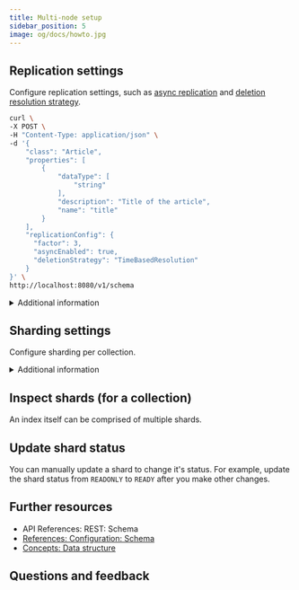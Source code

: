 ```yaml
---
title: Multi-node setup
sidebar_position: 5
image: og/docs/howto.jpg
---
```



## Replication settings


<RaftRFChangeWarning />

Configure replication settings, such as [async replication](/deploy/configuration/replication.md#async-replication-settings) and [deletion resolution strategy](../concepts/replication-architecture/consistency.md#deletion-resolution-strategies).

<Tabs groupId="languages">
  <TabItem value="py" label="Python">
    <FilteredTextBlock
      text={PyCode}
      startMarker="# START AllReplicationSettings"
      endMarker="# END AllReplicationSettings"
      language="py"
      docRefs={[
        "weaviate.collections.classes.html#weaviate.collections.classes.config.Configure"
      ]}
    />
  </TabItem>


<TabItem value="js" label="JS/TS">
  <FilteredTextBlock
    text={TSCode}
    startMarker="// START AllReplicationSettings"
    endMarker="// END AllReplicationSettings"
    language="ts"
  />
</TabItem>

<TabItem value="java" label="Java">
  <FilteredTextBlock
    text={JavaReplicationCode}
    startMarker="// START AllReplicationSettings"
    endMarker="// END AllReplicationSettings"
    language="java"
  />
</TabItem>

<TabItem value="go" label="Go">
  <FilteredTextBlock
    text={GoCode}
    startMarker="// START AllReplicationSettings"
    endMarker="// END AllReplicationSettings"
    language="gonew"
  />
</TabItem>

  <TabItem value="curl" label="cURL">

```bash
curl \
-X POST \
-H "Content-Type: application/json" \
-d '{
    "class": "Article",
    "properties": [
        {
            "dataType": [
                "string"
            ],
            "description": "Title of the article",
            "name": "title"
        }
    ],
    "replicationConfig": {
      "factor": 3,
      "asyncEnabled": true,
      "deletionStrategy": "TimeBasedResolution"
    }
}' \
http://localhost:8080/v1/schema
```

</TabItem>
</Tabs>

<details>
  <summary>
     Additional information
  </summary>

To use replication factors greater than one, use a [multi-node deployment](/deploy/installation-guides/docker-installation.md#multi-node-configuration).

For details on the configuration parameters, see the following:

- [Replication](/weaviate/config-refs/collections.mdx#replication)

</details>

## Sharding settings

Configure sharding per collection.

<Tabs groupId="languages">
  <TabItem value="py" label="Python">
    <FilteredTextBlock
      text={PyCode}
      startMarker="# START ShardingSettings"
      endMarker="# END ShardingSettings"
      language="py"
    />
  </TabItem>


<TabItem value="js" label="JS/TS">
  <FilteredTextBlock
    text={TSCode}
    startMarker="// START ShardingSettings"
    endMarker="// END ShardingSettings"
    language="ts"
  />
</TabItem>


<TabItem value="java" label="Java">
  <FilteredTextBlock
    text={JavaReplicationCode}
    startMarker="// START ShardingSettings"
    endMarker="// END ShardingSettings"
    language="java"
  />
</TabItem>

<TabItem value="go" label="Go">
  <FilteredTextBlock
    text={GoCode}
    startMarker="// START ShardingSettings"
    endMarker="// END ShardingSettings"
    language="gonew"
  />
</TabItem>

</Tabs>

<details>
  <summary>
     Additional information
  </summary>

For details on the configuration parameters, see the following:

- [Sharding](/weaviate/config-refs/collections.mdx#sharding)

</details>

## Inspect shards (for a collection)

An index itself can be comprised of multiple shards.


<CodeSchemaShardsGet />

## Update shard status

You can manually update a shard to change it's status. For example, update the shard status from `READONLY` to `READY` after you make other changes.


<CodeSchemaShardsUpdate />

## Further resources

- <SkipLink href="/weaviate/api/rest#tag/schema/post/schema">API References: REST: Schema</SkipLink>
- [References: Configuration: Schema](/weaviate/config-refs/collections.mdx)
- [Concepts: Data structure](../concepts/data.md)

## Questions and feedback


<DocsFeedback />
